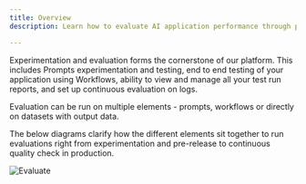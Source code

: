 ```yaml
---
title: Overview
description: Learn how to evaluate AI application performance through prompt testing, workflow automation, and continuous log monitoring. Streamline your AI testing pipeline with comprehensive evaluation tools.

---
```


Experimentation and evaluation forms the cornerstone of our platform. This includes Prompts experimentation and testing, end to end testing of your application using Workflows, ability to view and manage all your test run reports, and set up continuous evaluation on logs.

Evaluation can be run on multiple elements - prompts, workflows or directly on datasets with output data.

The below diagrams clarify how the different elements sit together to run evaluations right from experimentation and pre-release to continuous quality check in production.

![Evaluate](/images/docs/evaluate/overview/evaluate.png)
